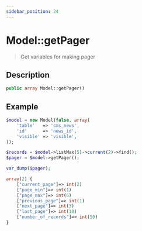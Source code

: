 ```yaml
---
sidebar_position: 24
---
```


# Model::getPager

> Get variables for making pager

## Description

```php
public array Model::getPager()
```

## Example

```php title="Controller"
$model = new Model(false, array(
    'table'   => 'cms_news',
    'id'      => 'news_id',
    'visible' => 'visible',
));

$records = $model->listMax(5)->current(2)->find();
$pager = $model->getPager();

var_dump($pager);
```

```php title="Output"
array(2) {
    ["current_page"]=> int(2)
    ["page_min"]=> int(1)
    ["page_max"]=> int(6)
    ["previous_page"]=> int(1)
    ["next_page"]=> int(3)
    ["last_page"]=> int(10)
    ["number_of_records"]=> int(50)
}
```
